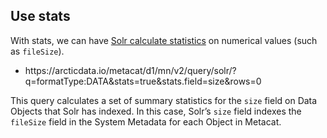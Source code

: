 ## Use stats

With stats, we can have [Solr calculate statistics](https://lucene.apache.org/solr/guide/7_3/the-stats-component.html#the-stats-component) on numerical values (such as `fileSize`).

- https://arcticdata.io/metacat/d1/mn/v2/query/solr/?q=formatType:DATA&stats=true&stats.field=size&rows=0

This query calculates a set of summary statistics for the `size` field on Data Objects that Solr has indexed.
In this case, Solr's `size` field indexes the `fileSize` field in the System Metadata for each Object in Metacat.